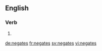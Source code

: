 ==English==

===Verb===
{{head|en|verb form}}

# {{en-third-person singular of|negate}}

[[de:negates]]
[[fr:negates]]
[[sv:negates]]
[[vi:negates]]
